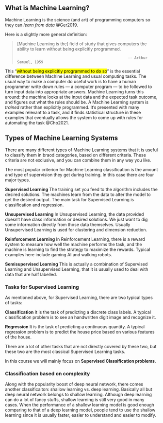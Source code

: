 ## What is Machine Learning?

Machine Learning is the science (and art) of programming computers so they can *learn from data* @Ger2019.

Here is a slightly more general definition:

> [Machine Learning is the] field of study that gives computers the ability to learn without being explicitly programmed.
> 
>                                                        -- Arthur Samuel, 1959




This "<mark>without being explicitly programmed to do so</mark>" is the essential difference between Machine Learning and usual computing tasks. The usual way to make a computer do useful work is to have a human programmer write down rules --- a computer program --- to be followed to turn input data into appropriate answers. Machine Learning turns this around: the machine looks at the input data and the expected task outcome, and figures out what the rules should be. A Machine Learning system is *trained* rather than explicitly programmed. It’s presented with many examples relevant to a task, and it finds statistical structure in these examples that eventually allows the system to come up with rules
for automating the task @Cho2021.

## Types of Machine Learning Systems
There are many different types of Machine Learning systems that it is useful to classify them in braod categories, based on different criteria. These criteria are not exclusive, and you can combine them in any way you like. 

The most popular criterion for Machine Learning classification is the amount and type of supervision they get during training. In this case there are four major types.

**Supervised Learning**
    The training set you feed to the algorithm includes the desired solutions. The machines learn from the data to alter the model to get the desired output. The main task for Supervised Learning is classification and regression.

**Unsupervised Learning**
    In Unsupervised Learning, the data provided doesn't have class information or desired solutions. We just want to dig some information directly from those data themselves. Usually Unsupervised Learning is used for clustering and dimension reduction.

**Reinforcement Learning**
    In Reinforcement Learning, there is a reward system to measure how well the machine performs the task, and the machine is learning to find the strategy to maximize the rewards. Typical examples here include gaming AI and walking robots.

**Semisupervised Learning**
    This is actually a combination of Supervised Learning and Unsupervised Learning, that it is usually used to deal with data that are half labelled. 


### Tasks for Supervised Learning

As mentioned above, for Supervised Learning, there are two typical types of tasks:


**Classification**
    It is the task of predicting a discrete class labels. A typical classification problem is to see an handwritten digit image and recognize it.

**Regression**
    It is the task of predicting a continuous quantity. A typical regression problem is to predict the house price based on various features of the house.

 
There are a lot of other tasks that are not directly covered by these two, but these two are the most classical Supervised Learning tasks.

:::{.callout-note}
In this course we will mainly focus on **Supervised Classification problems**.
:::

### Classification based on complexity
Along with the popularity boost of deep neural network, there comes another classificaiton: shallow learning vs. deep learning. Basically all but deep neural network belongs to shallow learning. Although deep learning can do a lot of fancy stuffs, shallow learning is still very good in many cases. When the performance of a shallow learning model is good enough comparing to that of a deep learning model, people tend to use the shallow learning since it is usually faster, easier to understand and easier to modify.